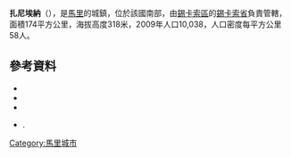 '''扎尼埃納'''（{{lang-fr|Zaniena}}），是[[馬里|馬里]]的城鎮，位於該國南部，由[[錫卡索區|錫卡索區]]的[[錫卡索省|錫卡索省]]負責管轄，面積174平方公里，海拔高度318米，2009年人口10,038，人口密度每平方公里58人。

==參考資料==
*{{citation|title=Common and Fundamental Operational Datasets Registry: Mali |publisher=United Nations Office for the Coordination of Humanitarian Affairs |url=http://cod.humanitarianresponse.info/country-region/mali |deadurl=yes |archiveurl=https://web.archive.org/web/20121214211137/http://cod.humanitarianresponse.info/country-region/Mali |archivedate=2012-12-14 }}
*{{citation
 |url         = http://instat.gov.ml/documentation/sikasso.pdf
 |publisher   = République de Mali: Institut National de la Statistique
 |title       = Resultats Provisoires RGPH 2009 (Région de Sikasso)
 |language    = fr
 |deadurl     = yes
 |archiveurl  = https://www.webcitation.org/6AnYveESp?url=http://instat.gov.ml/documentation/sikasso.pdf
 |archivedate = 2012-09-19
}}
*{{citation |title=Communes de la Région de Sikasso |publisher=Ministère de l’administration territoriale et des collectivités locales, République du Mali |url=http://www.matcl.gov.ml/pdf/ComRegSikasso.pdf |language=fr |deadurl=yes |archiveurl=https://www.webcitation.org/6AnZ7FgpR?url=http://www.matcl.gov.ml/pdf/ComRegSikasso.pdf |archivedate=2012-09-19 }}
*{{citation | title=Plan de Sécurité Alimentaire Commune Rurale de Zaniena 2006-2010 | publisher=Commissariat à la Sécurité Alimentaire, République du Mali, USAID-Mali | year=2006 | url=http://www.aec.msu.edu/fs2/mali_fd_strtgy/plans/sikasso/sikasso/psa_zaniena.pdf | language=fr | deadurl=yes | archiveurl=https://web.archive.org/web/20120917012258/http://www.aec.msu.edu/fs2/mali_fd_strtgy/plans/sikasso/sikasso/psa_zaniena.pdf | archivedate=2012年9月17日 | df= }}.

{{Coord|11|16|15|N|6|25|25|W|display=title}}

{{錫卡索區}}

[[Category:馬里城市|Category:馬里城市]]


{{Mali-geo-stub}}